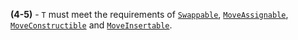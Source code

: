 **(4-5)** - `T` must meet the requirements of [`Swappable`](/docs/named_req/Swappable), [`MoveAssignable`](/docs/named_req/MoveAssignable), [`MoveConstructible`](/docs/named_req/MoveConstructible) and [`MoveInsertable`](/docs/named_req/MoveInsertable).
